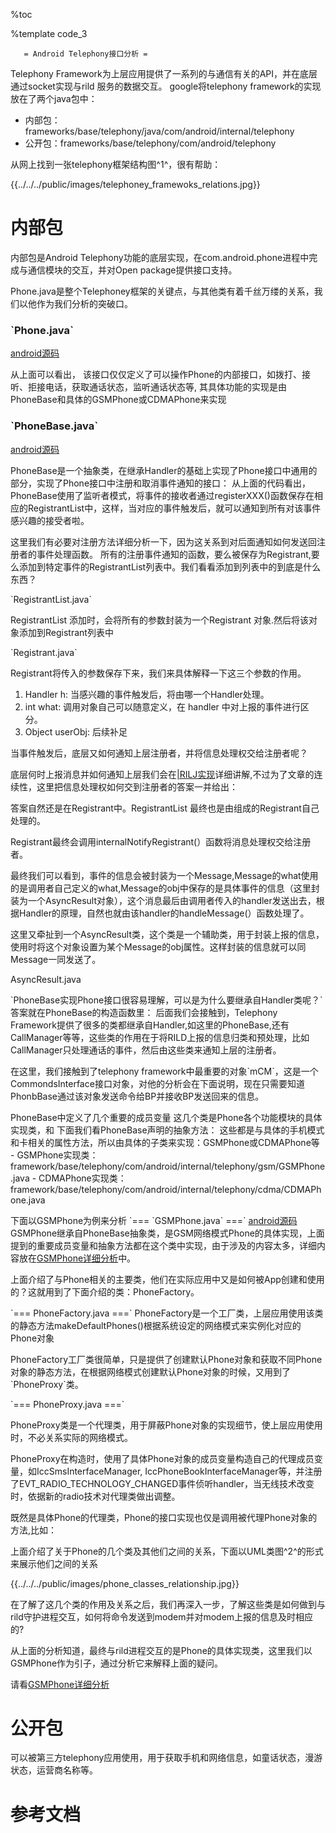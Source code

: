 %toc

%template code_3

    = Android Telephony接口分析 =

Telephony Framework为上层应用提供了一系列的与通信有关的API，并在底层通过socket实现与rild 服务的数据交互。
google将telephony framework的实现放在了两个java包中：
* 内部包：frameworks/base/telephony/java/com/android/internal/telephony 
* 公开包：frameworks/base/telephony/com/android/telephony

从网上找到一张telephony框架结构图^1^，很有帮助：

{{../../../public/images/telephoney_framewoks_relations.jpg}}

= 内部包 =
内部包是Android Telephony功能的底层实现，在com.android.phone进程中完成与通信模块的交互，并对Open package提供接口支持。

Phone.java是整个Telephoney框架的关键点，与其他类有着千丝万缕的关系，我们以他作为我们分析的突破口。

=== `Phone.java` === [[http://www.oschina.net/code/explore/android-4.0.1/telephony/java/com/android/internal/telephony/Phone.java|android源码]]

{{{class="brush: java"
public interface Phone{
    ......
    //定义手机状态
    enum State{
        IDLE, RINGING, OFFHOOK;    
    }
    //定义数据业务状态
    enum DataState {
        CONNECTED, CONNECTING, DISCONNECTED, SUSPENDED;
    };
    ......
    //获取Phone的字符串表示，如: GSMPhone，CDMAPhone 
    String getPhoneName();
    //获取Phone的类型，如：PHONE_TYPE_GSM, PHONE_TYPE_CDMA
    int getPhoneType();
    //获取信号强度 
    SignalStrength getSignalStrength();
    
    //注册通话状态改变通知
    void registerForPreciseCallStateChanged(Handler h, int what, Object obj);
    //取消注册   
    void unregisterForPreciseCallStateChanged(Handler h);
    ......
    //拨打电话
    Connection dial(String dialString) throws CallStateException;
    ......
}    
}}}
从上面可以看出， 该接口仅仅定义了可以操作Phone的内部接口，如拨打、接听、拒接电话，获取通话状态，监听通话状态等, 其具体功能的实现是由PhoneBase和具体的GSMPhone或CDMAPhone来实现

=== `PhoneBase.java` === [[http://www.oschina.net/code/explore/android-4.0.1/telephony/java/com/android/internal/telephony/PhoneBase.java|android源码]]

PhoneBase是一个抽象类，在继承Handler的基础上实现了Phone接口中通用的部分，实现了Phone接口中注册和取消事件通知的接口：
{{{class="brush: java"
public abstract class PhoneBase extends Handler implements Phone {
    ......
    //声明一个列表，用于保存来电铃声通知的侦听者
    protected final RegistrantList mIncomingRingRegistrants
            = new RegistrantList();
    ......

    protected PhoneNotifier mNotifier;
    protected CommondsInterface ci;
    ......
    //注册来电铃声的事件通知
    public void registerForIncomingRing(
            Handler h, int what, Object obj) {
        checkCorrectThread(h);

        mIncomingRingRegistrants.addUnique(h, what, obj);
    }
}
}}}
从上面的代码看出，PhoneBase使用了监听者模式，将事件的接收者通过registerXXX()函数保存在相应的RegistrantList中，这样，当对应的事件触发后，就可以通知到所有对该事件感兴趣的接受者啦。

这里我们有必要对注册方法详细分析一下，因为这关系到对后面通知如何发送回注册者的事件处理函数。
所有的注册事件通知的函数，要么被保存为Registrant,要么添加到特定事件的RegistrantList列表中。我们看看添加到列表中的到底是什么东西？

`RegistrantList.java`

{{{class="brush: java"
    public synchronized void
    add(Handler h, int what, Object obj)
    {
        add(new Registrant(h, what, obj));
    }

    public synchronized void
    addUnique(Handler h, int what, Object obj)
    {
        // if the handler is already in the registrant list, remove it
        remove(h);
        add(new Registrant(h, what, obj));        
    }
    
    public synchronized void
    add(Registrant r)
    {
        removeCleared();
        registrants.add(r);
    }
}}}
RegistrantList 添加时，会将所有的参数封装为一个Registrant 对象.然后将该对象添加到Registrant列表中

`Registrant.java`

{{{class="brush: java"
public class Registrant
{
    public
    Registrant(Handler h, int what, Object obj)
    {
        refH = new WeakReference(h);
        this.what = what;
        userObj = obj;
    }

    WeakReference   refH;
    int             what;
    Object          userObj;
}
}}}
Registrant将传入的参数保存下来，我们来具体解释一下这三个参数的作用。
# Handler h: 当感兴趣的事件触发后，将由哪一个Handler处理。
# int what: 调用对象自己可以随意定义，在 handler 中对上报的事件进行区分。
# Object userObj: 后续补足 

当事件触发后，底层又如何通知上层注册者，并将信息处理权交给注册者呢？

底层何时上报消息并如何通知上层我们会在[[android_rilj||RILJ实现]]详细讲解,不过为了文章的连续性，这里把信息处理权如何交到注册者的答案一并给出：

答案自然还是在Registrant中。RegistrantList 最终也是由组成的Registrant自己处理的。

Registrant最终会调用internalNotifyRegistrant(）函数将消息处理权交给注册者。
{{{class="brush: java"
    /*package*/ void
    internalNotifyRegistrant (Object result, Throwable exception)
    {
        //获取保存的处理消息的handler
        Handler h = getHandler();

        if (h == null) {
            clear();
        } else {
            Message msg = Message.obtain();

            msg.what = what;
            
            msg.obj = new AsyncResult(userObj, result, exception);
            
            h.sendMessage(msg);
        }
    }
    public Handler
    getHandler()
    {
        if (refH == null)
            return null;

        return (Handler) refH.get();
    }
}}}

最终我们可以看到，事件的信息会被封装为一个Message,Message的what使用的是调用者自己定义的what,Message的obj中保存的是具体事件的信息（这里封装为一个AsyncResult对象），这个消息最后由调用者传入的handler发送出去，根据Handler的原理，自然也就由该handler的handleMessage(）函数处理了。

这里又牵扯到一个AsyncResult类，这个类是一个辅助类，用于封装上报的信息，使用时将这个对象设置为某个Message的obj属性。这样封装的信息就可以同Message一同发送了。

AsyncResult.java
{{{class="brush: java"
public class AsyncResult
{

    // Expect either exception or result to be null
    public Object userObj;  //保存Message的obj信息，不知有啥用
    public Throwable exception; //当modem处理出现异常时，保存异常信息
    public Object result;   //保存modem上报的结果

    //下面两个方法都是辅助方法，用于设置已有的Message对象的obj属性为AsyncResult对象
    public static AsyncResult 
    forMessage(Message m, Object r, Throwable ex)
    {
        AsyncResult ret;

        ret = new AsyncResult (m.obj, r, ex);

        m.obj = ret; 

        return ret;
    }

    /** Saves and sets m.obj */
    public static AsyncResult 
    forMessage(Message m)
    {
        AsyncResult ret;

        ret = new AsyncResult (m.obj, null, null);

        m.obj = ret; 

        return ret;
    }

    //当new 一个AsyncResult对象时使用构造方法。
    public 
    AsyncResult (Object uo, Object r, Throwable ex)
    {
        userObj = uo;
        result = r;
        exception = ex;
    }
}
}}}

`PhoneBase实现Phone接口很容易理解，可以是为什么要继承自Handler类呢？`
答案就在PhoneBase的构造函数里：
{{{class="brush: java"

    protected PhoneBase(PhoneNotifier notifier, Context context, CommandsInterface ci,
            boolean unitTestMode) {
        this.mNotifier = notifier;
        this.mContext = context;
        mLooper = Looper.myLooper();
        mCM = ci;

        ......
        /*
        *答案在这里：PhoneBase通过mCM将自己注册为来电铃音事件的唯一接收者
        */
        mCM.setOnCallRing(this, EVENT_CALL_RING, null);

        // Initialize device storage and outgoing SMS usage monitors for SMSDispatchers.
        mSmsStorageMonitor = new SmsStorageMonitor(this);
        mSmsUsageMonitor = new SmsUsageMonitor(context.getContentResolver());
    }
    //对应的handleMessage 
    @Override
    public void handleMessage(Message msg) {
        AsyncResult ar;

        switch(msg.what) {
            case EVENT_CALL_RING:
                //处理来电铃音事件
                ar = (AsyncResult)msg.obj;
                if (ar.exception == null) {
                    Phone.State state = getState();
                    //部分RIL不会多次发送来电事件，此时强制发送该事件，简化处理情况
                    if ((!mDoesRilSendMultipleCallRing)
                            && ((state == Phone.State.RINGING) || (state == Phone.State.IDLE))) {
                        mCallRingContinueToken += 1;
                        sendIncomingCallRingNotification(mCallRingContinueToken);
                    } else {
                        notifyIncomingRing(); //PhoneBase在这里通知其他侦听者有来电铃音
                    }
                }
                break;
            
            //再次发送来电铃音时间
            case EVENT_CALL_RING_CONTINUE:
                Log.d(LOG_TAG, "Event EVENT_CALL_RING_CONTINUE Received stat=" + getState());
                if (getState() == Phone.State.RINGING) {
                    sendIncomingCallRingNotification(msg.arg1);
                }
                break;

            default:
                throw new RuntimeException("unexpected event not handled");
        }
    }
    ......

    //通知其他对来电铃音感兴趣的接收者
    private void notifyIncomingRing() {
        if (!mIsVoiceCapable)
            return;
        AsyncResult ar = new AsyncResult(null, this, null);
        //使用RegistrantList列表通知注册的接受者
        mIncomingRingRegistrants.notifyRegistrants(ar);
    }
}}}
后面我们会接触到，Telephony Framework提供了很多的类都继承自Handler,如这里的PhoneBase,还有CallManager等等，这些类的作用在于将RILD上报的信息归类和预处理，比如CallManager只处理通话的事件，然后由这些类来通知上层的注册者。

在这里，我们接触到了telephony framework中最重要的对象`mCM`，这是一个CommondsInterface接口对象，对他的分析会在下面说明，现在只需要知道PhonbBase通过该对象发送命令给BP并接收BP发送回来的信息。

PhoneBase中定义了几个重要的成员变量
{{{class="brush: java"
    public CommandsInterface mCM;   //RIL对象，负责与rild交互
    protected IccFileHandler mIccFileHandler;   //负责对卡中的文件进行处理
    public DataConnectionTracker mDataConnectionTracker; //负责数据连接管理
    public IccRecords mIccRecords; //负责对卡中的记录处理
    public IccCard mIccCard;    //负责对卡的状态管理
    public SMSDispatcher mSMS;  //负责短信收发功能
}}}
这几个类是Phone各个功能模块的具体实现类，和 下面我们看PhoneBase声明的抽象方法：
{{{class="brush: java"
    ......
    //获取手机的状态
    public abstract Phone.State getState();
    //获取SIM/UIM卡中文件handler 
    public abstract IccFileHandler getIccFileHandler();
    //获取Phone名称的字符串表示
    public abstract String getPhoneName();
    //获取Phone的类型
    public abstract int getPhoneType();
    ......
}}}
这些都是与具体的手机模式和卡相关的属性方法，所以由具体的子类来实现：GSMPhone或CDMAPhone等
- GSMPhone实现类：framework/base/telephony/com/android/internal/telephony/gsm/GSMPhone.java
- CDMAPhone实现类：framework/base/telephony/com/android/internal/telephony/cdma/CDMAPhone.java

下面以GSMPhone为例来分析
`=== `GSMPhone.java` ===`
[[http://www.oschina.net/code/explore/android-4.0.1/telephony/java/com/android/internal/telephony/gsm/GSMPhone.java|android源码]]
GSMPhone继承自PhoneBase抽象类，是GSM网络模式Phone的具体实现，上面提到的重要成员变量和抽象方法都在这个类中实现，由于涉及的内容太多，详细内容放在[[android_telephony_gsmphone|GSMPhone详细分析]]中。

上面介绍了与Phone相关的主要类，他们在实际应用中又是如何被App创建和使用的？这就用到了下面介绍的类：PhoneFactory。

`=== PhoneFactory.java ===`
PhoneFactory是一个工厂类，上层应用使用该类的静态方法makeDefaultPhones()根据系统设定的网络模式来实例化对应的Phone对象

{{{class="brush: java"
    public static void makeDefaultPhones(Context context) {
        makeDefaultPhone(context);
    }

    public static void makeDefaultPhone(Context context) {
        synchronized(Phone.class) {
            //如果sMadeDefaults等于true，表示已经创建过defaultPhone
            if (!sMadeDefaults) {
                sLooper = Looper.myLooper();
                sContext = context;

                if (sLooper == null) {
                    throw new RuntimeException(
                            "PhoneFactory.makeDefaultPhone must be called from Looper thread");
                }
                ......

                //创建PhoneNotifier()对象，该对象的作用后面会介绍
                sPhoneNotifier = new DefaultPhoneNotifier();

                //获取优选网络模式
                int preferredNetworkMode = RILConstants.PREFERRED_NETWORK_MODE;
                if (BaseCommands.getLteOnCdmaModeStatic() == Phone.LTE_ON_CDMA_TRUE) {
                    preferredNetworkMode = Phone.NT_MODE_GLOBAL;
                }
                int networkMode = Settings.Secure.getInt(context.getContentResolver(),
                        Settings.Secure.PREFERRED_NETWORK_MODE, preferredNetworkMode);
                Log.i(LOG_TAG, "Network Mode set to " + Integer.toString(networkMode));

                int cdmaSubscription;
                int lteOnCdma = BaseCommands.getLteOnCdmaModeStatic();
                switch (lteOnCdma) {
                    case Phone.LTE_ON_CDMA_FALSE:
                        cdmaSubscription = RILConstants.SUBSCRIPTION_FROM_NV;
                        Log.i(LOG_TAG, "lteOnCdma is 0 use SUBSCRIPTION_FROM_NV");
                        break;
                    case Phone.LTE_ON_CDMA_TRUE:
                        cdmaSubscription = RILConstants.SUBSCRIPTION_FROM_RUIM;
                        Log.i(LOG_TAG, "lteOnCdma is 1 use SUBSCRIPTION_FROM_RUIM");
                        break;
                    case Phone.LTE_ON_CDMA_UNKNOWN:
                    default:
                        //Get cdmaSubscription mode from Settings.System
                        cdmaSubscription = Settings.Secure.getInt(context.getContentResolver(),
                                Settings.Secure.PREFERRED_CDMA_SUBSCRIPTION,
                                preferredCdmaSubscription);
                        Log.i(LOG_TAG, "lteOnCdma not set, using PREFERRED_CDMA_SUBSCRIPTION");
                        break;
                }
                Log.i(LOG_TAG, "Cdma Subscription set to " + cdmaSubscription);

                //根据系统设在，创建CommandInterface接口对象RIL，关于这个对象，后面会详细介绍
                sCommandsInterface = new RIL(context, networkMode, cdmaSubscription);

                //根据不同的网络模式，创建不同的Phone
                int phoneType = getPhoneType(networkMode);
                if (phoneType == Phone.PHONE_TYPE_GSM) {
                    Log.i(LOG_TAG, "Creating GSMPhone");
                    //使用代理模式
                    sProxyPhone = new PhoneProxy(new GSMPhone(context,
                                sCommandsInterface, sPhoneNotifier));
                } else if (phoneType == Phone.PHONE_TYPE_CDMA) {
                    switch (BaseCommands.getLteOnCdmaModeStatic()) {
                        case Phone.LTE_ON_CDMA_TRUE:
                            Log.i(LOG_TAG, "Creating CDMALTEPhone");
                            sProxyPhone = new PhoneProxy(new CDMALTEPhone(context,
                                        sCommandsInterface, sPhoneNotifier));
                            break;
                        case Phone.LTE_ON_CDMA_FALSE:
                        default:
                            Log.i(LOG_TAG, "Creating CDMAPhone");
                            sProxyPhone = new PhoneProxy(new CDMAPhone(context,
                                        sCommandsInterface, sPhoneNotifier));
                            break;
                    }
                }
                //设置标示位，表示创建成功
                sMadeDefaults = true;
            }
        }
    }
    
    public static int getPhoneType(int networkMode) {
        switch(networkMode) {
        case RILConstants.NETWORK_MODE_CDMA:
        case RILConstants.NETWORK_MODE_CDMA_NO_EVDO:
        case RILConstants.NETWORK_MODE_EVDO_NO_CDMA:
            return Phone.PHONE_TYPE_CDMA;

        case RILConstants.NETWORK_MODE_WCDMA_PREF:
        case RILConstants.NETWORK_MODE_GSM_ONLY:
        case RILConstants.NETWORK_MODE_WCDMA_ONLY:
        case RILConstants.NETWORK_MODE_GSM_UMTS:
            return Phone.PHONE_TYPE_GSM;

        // Use CDMA Phone for the global mode including CDMA
        case RILConstants.NETWORK_MODE_GLOBAL:
        case RILConstants.NETWORK_MODE_LTE_CDMA_EVDO:
        case RILConstants.NETWORK_MODE_LTE_CMDA_EVDO_GSM_WCDMA:
            return Phone.PHONE_TYPE_CDMA;

        case RILConstants.NETWORK_MODE_LTE_ONLY:
            if (BaseCommands.getLteOnCdmaModeStatic() == Phone.LTE_ON_CDMA_TRUE) {
                return Phone.PHONE_TYPE_CDMA;
            } else {
                return Phone.PHONE_TYPE_GSM;
            }
        default:
            return Phone.PHONE_TYPE_GSM;
        }
    }
   //获取默认的Phone对象
    public static Phone getDefaultPhone() {
        if (sLooper != Looper.myLooper()) {
            throw new RuntimeException(
                "PhoneFactory.getDefaultPhone must be called from Looper thread");
        }

        if (!sMadeDefaults) {
            throw new IllegalStateException("Default phones haven't been made yet!");
        }
       return sProxyPhone;
    }
}}}

PhoneFactory工厂类很简单，只是提供了创建默认Phone对象和获取不同Phone对象的静态方法，在根据网络模式创建默认Phone对象的时候，又用到了`PhoneProxy`类。

`=== PhoneProxy.java ===`

PhoneProxy类是一个代理类，用于屏蔽Phone对象的实现细节，使上层应用使用时，不必关系实际的网络模式。

{{{class="brush: java"
  public class PhoneProxy extends Handler implements Phone {
    ......
    private IccSmsInterfaceManagerProxy mIccSmsInterfaceManagerProxy;   //IccSmsInterfaceManager接口的代理
    private IccPhoneBookInterfaceManagerProxy mIccPhoneBookInterfaceManagerProxy;   //IccPhoneBookInterfaceManager接口代理
    private PhoneSubInfoProxy mPhoneSubInfoProxy;   //PhoneSubInfo代理
    ......
    
      public PhoneProxy(Phone phone) {
          ......
          //根据不同模式的Phone创建代理成员对象 
          mIccSmsInterfaceManagerProxy = new IccSmsInterfaceManagerProxy(
                  phone.getIccSmsInterfaceManager());
          mIccPhoneBookInterfaceManagerProxy = new IccPhoneBookInterfaceManagerProxy(
                  phone.getIccPhoneBookInterfaceManager());
          mPhoneSubInfoProxy = new PhoneSubInfoProxy(phone.getPhoneSubInfo());
          //注册EVENT_RADIO_TECHNOLOGY_CHANGED事件监听
          mCommandsInterface = ((PhoneBase)mActivePhone).mCM;
          mCommandsInterface.registerForRadioTechnologyChanged(
                  this, EVENT_RADIO_TECHNOLOGY_CHANGED, null);
      }
  }
}}}
PhoneProxy在构造时，使用了具体Phone对象的成员变量构造自己的代理成员变量，如IccSmsInterfaceManager, IccPhoneBookInterfaceManager等，并注册了EVT_RADIO_TECHNOLOGY_CHANGED事件侦听handler，当无线技术改变时，依据新的radio技术对代理类做出调整。
{{{class="brush: java"
    public void handleMessage(Message msg) {
        switch(msg.what) {
        case EVENT_RADIO_TECHNOLOGY_CHANGED:
            //switch Phone from CDMA to GSM or vice versa
            mOutgoingPhone = mActivePhone.getPhoneName();
            ......
            //设置PhoneProxy实际被代理的Phone对象
            if(mOutgoingPhone.equals("GSM")) {
                logd("Make a new CDMAPhone and destroy the old GSMPhone.");

                ((GSMPhone)mActivePhone).dispose();
                Phone oldPhone = mActivePhone;

                mActivePhone = PhoneFactory.getCdmaPhone();
                ((GSMPhone)oldPhone).removeReferences();
                oldPhone = null;
            } else {
                ((CDMAPhone)mActivePhone).dispose();
                Phone oldPhone = mActivePhone;

                mActivePhone = PhoneFactory.getGsmPhone();
                ((CDMAPhone)oldPhone).removeReferences();
                oldPhone = null;
            }

            ......

            //Set the new interfaces in the proxy's
            //设置PhoneProxy代理成员变量
            mIccSmsInterfaceManagerProxy.setmIccSmsInterfaceManager(
                    mActivePhone.getIccSmsInterfaceManager());
            mIccPhoneBookInterfaceManagerProxy.setmIccPhoneBookInterfaceManager(
                    mActivePhone.getIccPhoneBookInterfaceManager());
            mPhoneSubInfoProxy.setmPhoneSubInfo(this.mActivePhone.getPhoneSubInfo());
            mCommandsInterface = ((PhoneBase)mActivePhone).mCM;

            //当radio technology change发生时，想PhoneApp发送广播
            Intent intent = new Intent(TelephonyIntents.ACTION_RADIO_TECHNOLOGY_CHANGED);
            intent.addFlags(Intent.FLAG_RECEIVER_REPLACE_PENDING);
            intent.putExtra(Phone.PHONE_NAME_KEY, mActivePhone.getPhoneName());
            ActivityManagerNative.broadcastStickyIntent(intent, null);
            break;
        default:
            Log.e(LOG_TAG,"Error! This handler was not registered for this message type. Message: "
                    + msg.what);
        break;
        }
        super.handleMessage(msg);
    }
}}}

既然是具体Phone的代理类，Phone的接口实现也仅是调用被代理Phone对象的方法,比如：
{{{class="brush: java"
    ......

    //获取service状态
    public ServiceState getServiceState() {
        return mActivePhone.getServiceState();
    }
    //获取celllocation
    public CellLocation getCellLocation() {
        return mActivePhone.getCellLocation();
    }
    ......
    //注册通话状态监听
    public void registerForPreciseCallStateChanged(Handler h, int what, Object obj) {
        mActivePhone.registerForPreciseCallStateChanged(h, what, obj);
    }
    //取消注册
    public void unregisterForPreciseCallStateChanged(Handler h) {
        mActivePhone.unregisterForPreciseCallStateChanged(h);
    }
    ......
}}}

上面介绍了关于Phone的几个类及其他们之间的关系，下面以UML类图^2^的形式来展示他们之间的关系

{{../../../public/images/phone_classes_relationship.jpg}} 

在了解了这几个类的作用及关系之后，我们再深入一步，了解这些类是如何做到与rild守护进程交互，如何将命令发送到modem并对modem上报的信息及时相应的?

从上面的分析知道，最终与rild进程交互的是Phone的具体实现类，这里我们以GSMPhone作为引子，通过分析它来解释上面的疑问。

请看[[android_telephony_gsmphone|GSMPhone详细分析]]
= 公开包 =
可以被第三方telephony应用使用，用于获取手机和网络信息，如童话状态，漫游状态，运营商名称等。


= 参考文档 =

